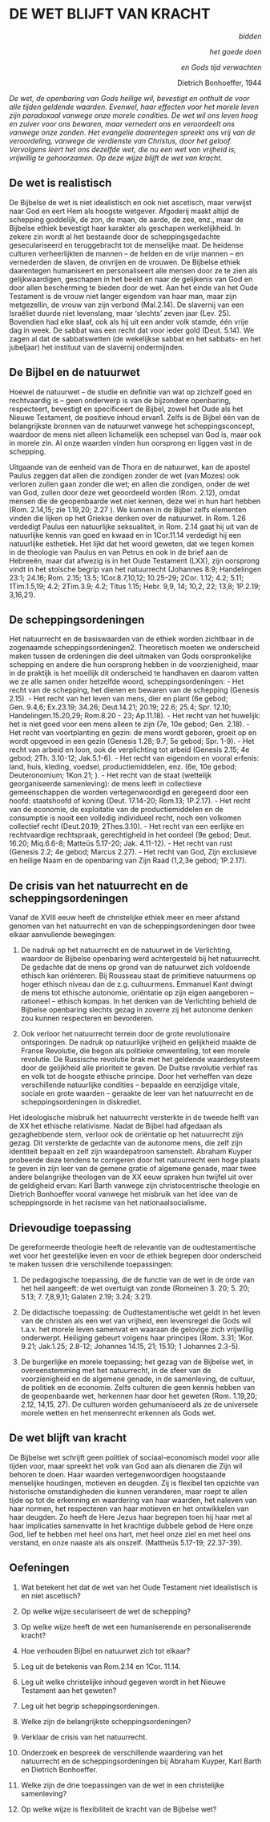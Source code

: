 # DE WET BLIJFT VAN KRACHT 


<p style='text-align: right;'>*bidden*</p> <p style='text-align: right;'>*het goede doen*</p> <p style='text-align: right;'>*en Gods tijd verwachten*</p> <p style='text-align: right;'> Dietrich Bonhoeffer, 1944</p>



*De wet, de openbaring van Gods heilige wil, bevestigt en onthult de voor alle tijden geldende waarden. Evenwel, haar effecten voor het morele leven zijn paradoxaal vanwege onze morele condities. De wet wil ons leven hoog en zuiver voor ons bewaren, maar vernedert ons en veroordeelt ons vanwege onze zonden. Het evangelie daarentegen spreekt ons vrij van de veroordeling, vanwege de verdienste van Christus, door het geloof. Vervolgens leert het ons dezelfde wet, die nu een wet van vrijheid is, vrijwillig te gehoorzamen. Op deze wijze blijft de wet van kracht.*
	
## De wet is realistisch

De Bijbelse de wet is niet idealistisch en ook niet ascetisch, maar verwijst naar God en eert Hem als hoogste wetgever.  Afgoderij maakt altijd de schepping goddelijk, de zon, de maan, de aarde, de zee, enz., maar de Bijbelse ethiek bevestigt haar karakter als geschapen werkelijkheid. In zekere zin wordt al het bestaande door de scheppingsgedachte geseculariseerd en teruggebracht tot de menselijke maat. De heidense culturen verheerlijkten de mannen – de helden en de vrije mannen – en vernederden de slaven, de onvrijen en de vrouwen. De Bijbelse ethiek daarentegen humaniseert en personaliseert alle mensen door ze te zien als gelijkwaardigen, geschapen in het beeld en naar de gelijkenis van God en door allen bescherming te bieden door de wet. Aan het einde van het Oude Testament is de vrouw niet langer eigendom van haar man, maar zijn metgezellin, de vrouw van zijn verbond (Mal.2.14). De slavernij van een Israëliet duurde niet levenslang, maar ‘slechts’ zeven jaar (Lev. 25). Bovendien had elke slaaf, ook als hij uit een ander volk stamde, één vrije dag in week. De sabbat was een recht dat voor ieder gold (Deut. 5.14). We zagen al dat de sabbatswetten (de wekelijkse sabbat en het sabbats- en het jubeljaar) het instituut van de slavernij ondermijnden. 

## De Bijbel en de natuurwet

Hoewel de natuurwet – de studie en definitie van wat op zichzelf goed en rechtvaardig is – geen onderwerp is van de bijzondere openbaring, respecteert, bevestigt en specificeert de Bijbel, zowel het Oude als het Nieuwe Testament, de positieve inhoud ervan1. Zelfs is de Bijbel één van de belangrijkste bronnen van de natuurwet vanwege het scheppingsconcept, waardoor de mens niet alleen lichamelijk een schepsel van God is, maar ook in morele zin. Al onze waarden vinden hun oorsprong en liggen vast in de schepping. 

Uitgaande van de eenheid van de Thora en de natuurwet, kan de apostel Paulus zeggen dat allen die zondigen zonder de wet (van Mozes) ook verloren zullen gaan zonder die wet; en allen die zondigen, onder de wet van God, zullen door deze wet geoordeeld worden (Rom. 2.12), omdat mensen die de geopenbaarde wet niet kennen, deze wel in hun hart hebben (Rom. 2.14,15; zie 1.19,20; 2.27 ). We kunnen in de Bijbel zelfs elementen vinden die lijken op het Griekse denken over de natuurwet. In Rom. 1.26 verdedigt Paulus een natuurlijke seksualiteit, in Rom. 2.14 gaat hij uit van de natuurlijke kennis van goed en kwaad en in 1Cor.11.14 verdedigt hij een natuurlijke esthetiek. Het lijkt dat het woord geweten, dat we tegen komen in de theologie van Paulus en van  Petrus en ook in de brief aan de Hebreeën, maar dat afwezig is in het Oude Testament (LXX), zijn oorsprong vindt in het stoïsche begrip van het natuurrecht (Johannes 8:9; Handelingen 23:1; 24.16; Rom. 2.15; 13.5; 1Cor.8.7,10,12; 10.25-29; 2Cor. 1.12; 4.2; 5.11; 1Tim.1.5,19; 4.2; 2Tim.3.9; 4.2; Titus 1.15; Hebr. 9,9, 14; 10,2, 22; 13,8; 1P.2.19; 3,16,21).

## De scheppingsordeningen

Het natuurrecht en de basiswaarden van de ethiek worden zichtbaar in de zogenaamde scheppingsordeningen2. Theoretisch moeten we onderscheid maken tussen de ordeningen die deel uitmaken van Gods oorspronkelijke schepping en andere die hun oorsprong hebben in de voorzienigheid, maar in de praktijk is het moeilijk dit onderscheid te handhaven en daarom vatten we ze alle samen onder hetzelfde woord, scheppingsordeningen:
- Het  recht van de schepping, het dienen en bewaren van de schepping (Genesis 2.15).
- Het recht van het leven van mens, dier en plant (6e gebod; Gen. 9.4,6; Ex.23.19; 34.26; Deut.14.21; 20.19; 22.6; 25.4; Spr. 12.10; Handelingen.15.20,29; Rom.8.20 - 23; Ap.11.18).
 - Het recht van het huwelijk: het is niet goed voor een mens alleen te zijn (7e, 10e gebod; Gen. 2.18).
 - Het recht van voortplanting en gezin: de mens wordt geboren, groeit op en wordt opgevoed in een gezin (Genesis 1.28; 9.7; 5e gebod; Spr. 1-9).
- Het recht van arbeid en loon, ook de verplichting tot arbeid (Genesis 2.15; 4e gebod; 2Th. 3.10-12; Jak.5.1-6).
- Het recht van eigendom en vooral erfenis: land, huis, kleding, voedsel, productiemiddelen, enz. (6e, 10e gebod; Deuteronomium; 1Kon.21; ).
- Het recht van de staat (wettelijk georganiseerde samenleving): de mens leeft in collectieve gemeenschappen die worden vertegenwoordigd en geregeerd door een hoofd: staatshoofd of koning (Deut. 17.14-20; Rom.13; 1P.2.17). 
- Het recht van de economie, de exploitatie van de productiemiddelen en de consumptie is nooit een volledig individueel recht, noch een volkomen collectief recht (Deut.20.19; 2Thes.3.10).
- Het recht van een eerlijke en rechtvaardige rechtspraak, gerechtigheid in het oordeel (9e gebod; Deut. 16.20; Miq.6.6-8; Matteüs 5.17-20; Jak. 4.11-12). 
- Het recht van rust (Genesis 2.2; 4e gebod; Marcus 2.27).
- Het recht van God, Zijn exclusieve en heilige Naam en de openbaring van Zijn Raad (1,2,3e gebod; 1P.2.17).

## De crisis van het natuurrecht en de scheppingsordeningen

Vanaf de XVIII eeuw heeft de christelijke ethiek meer en meer afstand genomen van het natuurrecht en van de scheppingsordeningen door twee elkaar aanvullende bewegingen:

1. De nadruk op het natuurrecht en de natuurwet in de Verlichting, waardoor de Bijbelse openbaring werd achtergesteld bij het natuurrecht. De gedachte dat de mens op grond van de natuurwet zich voldoende ethisch kan oriënteren. Bij Rousseau staat de primitieve natuurmens op hoger ethisch niveau dan de z.g. cultuurmens. Emmanuel Kant dwingt de mens tot ethische autonomie, oriëntatie op zijn eigen aangeboren – rationeel – ethisch kompas. In het denken van de Verlichting behield de Bijbelse openbaring slechts gezag in zoverre zij het autonome denken zou kunnen respecteren en bevorderen. 

2. Ook verloor het natuurrecht terrein door de grote revolutionaire ontsporingen. De nadruk op natuurlijke vrijheid en gelijkheid maakte de Franse Revolutie, die begon als politieke omwenteling, tot een morele revolutie. De Russische revolutie brak met het geldende waardesysteem door de gelijkheid alle prioriteit te geven. De Duitse revolutie verhief ras en volk tot de hoogste ethische principe. Door het verheffen van deze verschillende natuurlijke condities – bepaalde en eenzijdige vitale, sociale en grote waarden – geraakte de leer van het natuurrecht en de scheppingsordeningen in diskrediet. 

Het ideologische misbruik het natuurrecht versterkte in de tweede helft van de XX  het ethische relativisme. Nadat de Bijbel had afgedaan als gezaghebbende stem, verloor ook de oriëntatie op het natuurrecht zijn gezag. Dit versterkte de gedachte van de autonome mens, die zelf zijn identiteit bepaalt en zelf zijn waardepatroon samenstelt. Abraham Kuyper probeerde deze tendens te corrigeren door het natuurrecht een hoge plaats te geven in zijn leer van de gemene gratie of algemene genade, maar twee andere belangrijke theologen van de XX eeuw spraken hun twijfel uit over de geldigheid ervan: Karl Barth vanwege zijn christocentrische theologie en Dietrich Bonhoeffer vooral vanwege het misbruik van het idee van de scheppingsorde in het racisme van het nationaalsocialisme. 

## Drievoudige toepassing

De gereformeerde theologie heeft de relevantie van de oudtestamentische wet voor het geestelijke leven en voor de ethiek begrepen door onderscheid te maken tussen drie verschillende toepassingen:  

1. De pedagogische toepassing, die de functie van de wet in de orde van het heil aangeeft: de wet overtuigt van zonde (Romeinen 3. 20; 5. 20; 5.13; 7. 7,8,9,11; Galaten 2.19; 3.24; 3.21).

2. De didactische toepassing: de Oudtestamentische wet geldt in het leven van de christen als een wet van vrijheid, een levensregel die Gods wil t.a.v. het morele leven samenvat en waaraan de gelovige zich vrijwillig onderwerpt. Heiliging gebeurt volgens haar principes (Rom. 3.31; 1Kor. 9.21; Jak.1.25; 2.8-12; Johannes 14.15, 21; 15.10; 1 Johannes 2.3-5).

3. De burgerlijke en morele toepassing; het gezag van de Bijbelse wet, in overeenstemming met het natuurrecht, in de sfeer van de voorzienigheid en de algemene genade, in de samenleving, de cultuur, de politiek en de economie. Zelfs culturen die geen kennis hebben van de geopenbaarde wet, herkennen haar door het geweten (Rom. 1.19,20; 2.12, 14,15, 27). De culturen worden gehumaniseerd als ze de universele morele wetten en het mensenrecht erkennen als Gods wet. 

## De wet blijft van kracht
	
De Bijbelse wet schrijft geen politiek of sociaal-economisch model voor alle tijden voor, maar spreekt het volk van God aan als dienaren die Zijn wil behoren te doen. Haar waarden vertegenwoordigen hoogstaande menselijke houdingen, motieven en deugden. Zij is flexibel ten opzichte van historische omstandigheden die kunnen veranderen, maar roept te allen tijde op tot de erkenning en waardering van haar waarden, het naleven van haar normen, het respecteren van haar motieven en het ontwikkelen van haar deugden. Zo heeft de Here Jezus haar begrepen toen hij haar met al haar implicaties samenvatte in het krachtige dubbele gebod de Here onze God, lief te hebben met heel ons hart, met heel onze ziel en met heel ons verstand, en onze naaste als als onszelf. (Mattheüs 5.17-19; 22.37-39).

## Oefeningen

1. Wat betekent het dat de wet van het Oude Testament niet idealistisch is en niet ascetisch?

2. Op welke wijze seculariseert de wet de schepping?

3. Op welke wijze heeft de wet een humaniserende en personaliserende kracht?

4. Hoe verhouden Bijbel en natuurwet zich tot elkaar?

5. Leg uit de betekenis van Rom.2.14 en 1Cor. 11.14.

6. Leg uit welke christelijke inhoud gegeven wordt in het Nieuwe Testament aan het geweten?

7. Leg uit het begrip scheppingsordeningen.

8. Welke zijn de belangrijkste scheppingsordeningen?

9. Verklaar de crisis van het natuurrecht.

10. Onderzoek en bespreek de verschillende waardering van het natuurrecht en de scheppingsordeningen bij Abraham Kuyper, Karl Barth en Dietrich Bonhoeffer.

11. Welke zijn de drie toepassingen van de wet in een christelijke samenleving?
    
12. Op welke wijze is flexibiliteit de kracht van de Bijbelse wet?